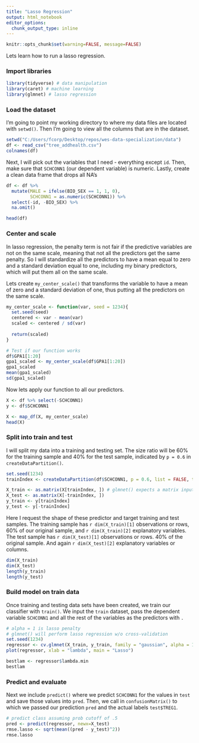 ```yaml
---
title: "Lasso Regression"
output: html_notebook
editor_options: 
  chunk_output_type: inline
---
```


```r
knitr::opts_chunk$set(warning=FALSE, message=FALSE)
```

Lets learn how to run a lasso regression. 

### Import libraries 

```r
library(tidyverse) # data manipulation
library(caret) # machine learning 
library(glmnet) # lasso regression
```

### Load the dataset

I'm going to point my working directory to where my data files are located with
`setwd()`. Then I'm going to view all the columns that are in the dataset. 

```r
setwd("C:/Users/fcorp/Desktop/repos/wes-data-specialization/data")
df <- read_csv("tree_addhealth.csv") 
colnames(df)
````

Next, I will pick out the variables that I need - everything except 
`id`. Then, make sure that `SCHCONN1` (our dependent variable) is numeric. Lastly,
create a clean data frame that drops all NA's

```r
df <- df %>% 
  mutate(MALE = ifelse(BIO_SEX == 1, 1, 0),
         SCHCONN1 = as.numeric(SCHCONN1)) %>%
  select(-id, -BIO_SEX) %>% 
  na.omit()

head(df)
```

### Center and scale 

In lasso regression, the penalty term is not fair if the predictive variables
are not on the same scale, meaning that not all the predictors
get the same penalty. So I will standardize all the predictors
to have a mean equal to zero and a standard deviation equal to one,
including my binary predictors, which will put them all on the same scale. 

Lets create `my_center_scale()` that transforms the variable to have a mean of 
zero and a standard deviation of one, thus putting all the predictors on the 
same scale.

```r
my_center_scale <- function(var, seed = 1234){
  set.seed(seed)
  centered <- var - mean(var)
  scaled <- centered / sd(var)
  
  return(scaled)
}

# Test if our function works
df$GPA1[1:20]
gpa1_scaled <- my_center_scale(df$GPA1[1:20])
gpa1_scaled
mean(gpa1_scaled)
sd(gpa1_scaled)
```

Now lets apply our function to all our predictors. 

```r
X <- df %>% select(-SCHCONN1)
y <- df$SCHCONN1

X <- map_df(X, my_center_scale)
head(X)
```




### Split into train and test

I will split my data into a training and testing set. The size ratio will be 
60% for the training sample and 40% for the test sample, indicated by `p = 0.6` 
in `createDataPartition()`.

```r
set.seed(1234)
trainIndex <- createDataPartition(df$SCHCONN1, p = 0.6, list = FALSE, times = 1)

X_train <- as.matrix(X[trainIndex, ]) # glmnet() expects a matrix input
X_test <- as.matrix(X[-trainIndex, ]) 
y_train <- y[trainIndex]
y_test <- y[-trainIndex]
```

Here I request the shape of these predictor and target training and test 
samples. The training sample has `r dim(X_train)[1]` observations or rows, 60% of 
our original sample, and `r dim(X_train)[2]` explanatory variables. The test sample
has `r dim(X_test)[1]` observations or rows. 40% of the original sample. And again
`r dim(X_test)[2]` explanatory variables or columns.

```r
dim(X_train)
dim(X_test)
length(y_train)
length(y_test)
```



### Build model on train data

Once training and testing data sets have been created, we train our classifier 
with `train()`. We input the `train` dataset, pass the dependent variable 
`SCHCONN1` and all the rest of the variables as the predictors with `.` 


```r
# alpha = 1 is lasso penalty
# glmnet() will perform lasso regression w/o cross-validation
set.seed(1234)
regressor <- cv.glmnet(X_train, y_train, family = "gaussian", alpha = 1) 
plot(regressor, xlab = "lambda", main = "Lasso")

```

```r
bestlam <- regressor$lambda.min
bestlam

```




### Predict and evaluate

Next we include `predict()` where we predict `SCHCONN1` for the values in `test` 
and save those values into `pred`. Then, we call in `confusionMatrix()` to which
we passed our prediction `pred` and the actual labels `test$TREG1`. 
```r
# predict class assuming prob cutoff of .5 
pred <- predict(regressor, newx=X_test)
rmse.lasso <- sqrt(mean((pred - y_test)^2))
rmse.lasso
```

